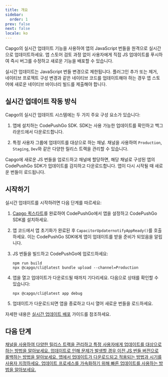```yaml
---
title: 개요
sidebar:
  order: 1
prev: false
next: false
locale: ko
---
```



Capgo의 실시간 업데이트 기능을 사용하여 앱의 JavaScript 번들을 원격으로 실시간으로 업데이트하세요. 앱 스토어 검토 과정 없이 사용자에게 직접 JS 업데이트를 푸시하여 즉시 버그를 수정하고 새로운 기능을 배포할 수 있습니다.

<Aside>

실시간 업데이트는 JavaScript 번들 변경으로 제한됩니다. 플러그인 추가 또는 제거, 네이티브 프로젝트 구성 변경과 같은 네이티브 코드를 업데이트해야 하는 경우 앱 스토어에 새로운 네이티브 바이너리 빌드를 제출해야 합니다.

</Aside>

## 실시간 업데이트 작동 방식

Capgo의 실시간 업데이트 시스템에는 두 가지 주요 구성 요소가 있습니다:

1. 앱에 설치하는 CodePushGo SDK. SDK는 사용 가능한 업데이트를 확인하고 백그라운드에서 다운로드합니다.

2. 특정 사용자 그룹에 업데이트를 대상으로 하는 채널. 채널을 사용하여 `Production`, `Staging`, `Dev`와 같은 다양한 릴리스 트랙을 관리할 수 있습니다.

Capgo에 새로운 JS 번들을 업로드하고 채널에 할당하면, 해당 채널로 구성된 앱의 CodePushGo SDK가 업데이트를 감지하고 다운로드합니다. 앱이 다시 시작될 때 새로운 번들이 로드됩니다.

## 시작하기

실시간 업데이트를 시작하려면 다음 단계를 따르세요:

<Steps>

1. [Capgo 퀵스타트](/docs/getting-started/quickstart)를 완료하여 CodePushGo에서 앱을 설정하고 CodePushGo SDK를 설치하세요.

2. 앱 코드에서 앱 초기화가 완료된 후 `CapacitorUpdaternotifyAppReady()`를 호출하세요. 이는 CodePushGo SDK에게 앱이 업데이트를 받을 준비가 되었음을 알립니다.

3. JS 번들을 빌드하고 CodePushGo에 업로드하세요:
   ```shell
   npm run build
   npx @capgo/cli@latest bundle upload --channel=Production 
   ```

4. 앱을 열고 업데이트가 다운로드될 때까지 기다리세요. 다음으로 상태를 확인할 수 있습니다:
   ```shell
   npx @capgo/cli@latest app debug
   ```

5. 업데이트가 다운로드되면 앱을 종료하고 다시 열어 새로운 번들을 로드하세요.

</Steps>

자세한 내용은 [실시간 업데이트 배포](/docs/getting-started/deploy) 가이드를 참조하세요.

## 다음 단계

<CardGrid stagger>
  <a href="/docs/live-updates/channels/">
    <Card title="채널" icon="bars">
      채널을 사용하여 다양한 릴리스 트랙을 관리하고 특정 사용자에게 업데이트를 대상으로 하는 방법을 알아보세요.
    </Card>
  </a>

  <a href="/docs/live-updates/rollbacks/">
    <Card title="롤백" icon="left-arrow">
      업데이트로 인해 문제가 발생할 경우 이전 JS 번들 버전으로 롤백하는 방법을 알아보세요.
    </Card>
  </a>

  <a href="/docs/live-updates/update-behavior/">
    <Card title="업데이트 동작" icon="setting">
      앱에서 업데이트가 다운로드되고 적용되는 방법과 시기를 사용자 지정하세요.
    </Card>
  </a>
  <a href="/docs/live-updates/differentials/">
    <Card title="빠른 업데이트" icon="starlight">
      업데이트 프로세스를 가속화하기 위해 빠른 업데이트를 사용하는 방법을 알아보세요.
    </Card>
  </a>
</CardGrid>
